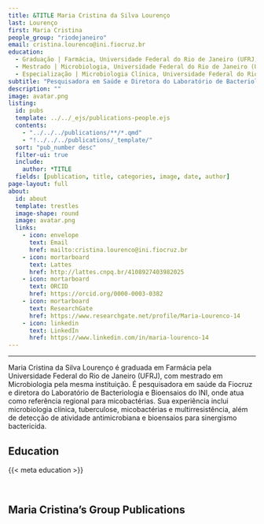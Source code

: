 ---
title: &TITLE Maria Cristina da Silva Lourenço
last: Lourenço
first: Maria Cristina
people_group: "riodejaneiro"
email: cristina.lourenco@ini.fiocruz.br
education:
  - Graduação | Farmácia, Universidade Federal do Rio de Janeiro (UFRJ) (1977)
  - Mestrado | Microbiologia, Universidade Federal do Rio de Janeiro (UFRJ) (1998)
  - Especialização | Microbiologia Clínica, Universidade Federal do Rio de Janeiro (UFRJ)
subtitle: "Pesquisadora em Saúde e Diretora do Laboratório de Bacteriologia e Bioensaios do INI"
description: ""
image: avatar.png
listing:
  id: pubs
  template: ../../_ejs/publications-people.ejs
  contents:
    - "../../../publications/**/*.qmd"
    - "!../../../publications/_template/"
  sort: "pub_number desc"
  filter-ui: true
  include:
    author: *TITLE
  fields: [publication, title, categories, image, date, author]
page-layout: full
about:
  id: about
  template: trestles
  image-shape: round
  image: avatar.png
  links:
    - icon: envelope
      text: Email
      href: mailto:cristina.lourenco@ini.fiocruz.br
    - icon: mortarboard
      text: Lattes
      href: http://lattes.cnpq.br/4108927403982025
    - icon: mortarboard
      text: ORCID
      href: https://orcid.org/0000-0003-0382
    - icon: mortarboard
      text: ResearchGate
      href: https://www.researchgate.net/profile/Maria-Lourenco-14
    - icon: linkedin
      text: LinkedIn
      href: https://www.linkedin.com/in/maria-lourenco-14
---

<hr>

:::{#about}

Maria Cristina da Silva Lourenço é graduada em Farmácia pela Universidade Federal do Rio de Janeiro (UFRJ), com mestrado em Microbiologia pela mesma instituição. É pesquisadora em saúde da Fiocruz e diretora do Laboratório de Bacteriologia e Bioensaios do INI, onde atua como referência regional para micobactérias. Sua experiência inclui microbiologia clínica, tuberculose, micobactérias e multirresistência, além de detecção de atividade antimicrobiana e bioensaios para sinergismo bactericida.

## Education
{{< meta education >}}

<br>

::: 

## Maria Cristina's Group Publications

:::{#pubs}
:::
